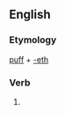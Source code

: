 ==English==

===Etymology===
[[puff]] + [[-eth]]

===Verb===
{{en-verb form}}

# {{en-archaic third-person singular of|puff}}